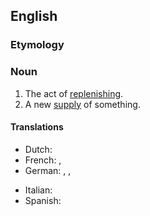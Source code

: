 ==English==

===Etymology===
{{suffix|en|replenish|ment}}

===Noun===
{{en-noun|~}}

# The act of [[replenish]]ing.
# A new [[supply]] of something.

====Translations====
{{trans-top|act of replenishing}}
* Dutch: {{t+|nl|aanvulling}}
* French: {{t+|fr|reconstitution}}, {{t+|fr|réapprovisionnement}}
* German: {{t+|de|Auffüllung}}, {{t+|de|Wiederauffüllung}}, {{t+|de|Nachschub}}
{{trans-mid}}
* Italian: {{t+|it|rifornimento}}
* Spanish: {{t+|es|reposición}}
{{trans-bottom}}